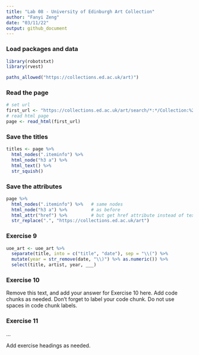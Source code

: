 ```yaml
---
title: "Lab 08 - University of Edinburgh Art Collection"
author: "Fanyi Zeng"
date: "03/11/22"
output: github_document
---
```


### Load packages and data

```r
library(robotstxt)
library(rvest)
```

```r
paths_allowed("https://collections.ed.ac.uk/art)")
```

### Read the page

```r
# set url
first_url <- "https://collections.ed.ac.uk/art/search/*:*/Collection:%22edinburgh+college+of+art%7C%7C%7CEdinburgh+College+of+Art%22?offset=0"
# read html page
page <- read_html(first_url)
```

### Save the titles

```r
titles <- page %>%
  html_nodes(".iteminfo") %>%
  html_node("h3 a") %>%
  html_text() %>%
  str_squish()
```

### Save the attributes

```r
page %>%
  html_nodes(".iteminfo") %>%   # same nodes
  html_node("h3 a") %>%         # as before
  html_attr("href") %>%         # but get href attribute instead of text
  str_replace(".", "https://collections.ed.ac.uk/art")
```

### Exercise 9

```r
uoe_art <- uoe_art %>%
  separate(title, into = c("title", "date"), sep = "\\(") %>%
  mutate(year = str_remove(date, "\\)") %>% as.numeric()) %>%
  select(title, artist, year, ___)
```

### Exercise 10

Remove this text, and add your answer for Exercise 10 here.
Add code chunks as needed.
Don't forget to label your code chunk.
Do not use spaces in code chunk labels.

### Exercise 11

...

Add exercise headings as needed.

